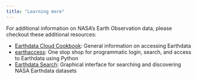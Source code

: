 ```yaml
---
title: "Learning more"
---
```


For additional information on NASA's Earth Observation data, please checkout these additional resources: 

- [Earthdata Cloud Cookbook](https://nasa-openscapes.github.io/earthdata-cloud-cookbook/): General information on accessing Earthdata
- [earthaccess](https://earthaccess.readthedocs.io/en/latest/): One stop shop for programmatic login, search, and access to Earthdata using Python
- [Earthdata Search](https://search.earthdata.nasa.gov/search): Graphical interface for searching and discovering NASA Earthdata datasets
